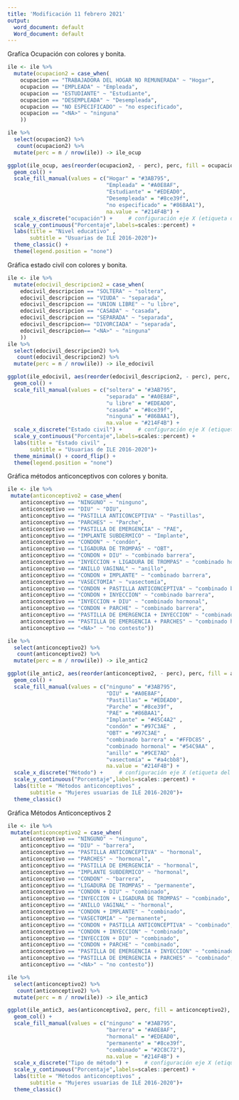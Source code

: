 ---
title: 'Modificación 11 febrero 2021'
output:
  word_document: default
  Word_document: default
---
Grafíca Ocupación con colores y bonita.

```{r}

ile <- ile %>% 
  mutate(ocupacion2 = case_when(
    ocupacion == "TRABAJADORA DEL HOGAR NO REMUNERADA" ~ "Hogar",
    ocupacion == "EMPLEADA" ~ "Empleada",
    ocupacion == "ESTUDIANTE" ~ "Estudiante", 
    ocupacion == "DESEMPLEADA" ~ "Desempleada",
    ocupacion == "NO ESPECIFICADO" ~ "no especificado", 
    ocupacion == "<NA>" ~ "ninguna"
    ))

ile %>% 
  select(ocupacion2) %>% 
   count(ocupacion2) %>% 
  mutate(perc = n / nrow(ile)) -> ile_ocup

ggplot(ile_ocup, aes(reorder(ocupacion2, - perc), perc, fill = ocupacion2)) +
  geom_col() + 
  scale_fill_manual(values = c("Hogar" = "#3AB795",
                               "Empleada" = "#A0E8AF",
                               "Estudiante" = "#EDEAD0",
                               "Desempleada" = "#8ce39f",
                               "no especificado" = "#86BAA1"),
                               na.value = "#214F4B") +
  scale_x_discrete("ocupación") +     # configuración eje X (etiqueta del eje)
  scale_y_continuous("Porcentaje",labels=scales::percent) +
  labs(title = "Nivel educativo" ,
       subtitle = "Usuarias de ILE 2016-2020")+
  theme_classic() +
  theme(legend.position = "none")
```

Gráfica estado civil con colores y bonita. 

```{r}
ile <- ile %>% 
  mutate(edocivil_descripcion2 = case_when(
    edocivil_descripcion == "SOLTERA" ~ "soltera",
    edocivil_descripcion == "VIUDA" ~ "separada",
    edocivil_descripcion == "UNION LIBRE" ~ "u libre", 
    edocivil_descripcion == "CASADA" ~ "casada",
    edocivil_descripcion == "SEPARADA" ~ "separada", 
    edocivil_descripcion== "DIVORCIADA" ~ "separada", 
    edocivil_descripcion== "<NA>" ~ "ninguna"
    ))
ile %>% 
  select(edocivil_descripcion2) %>% 
   count(edocivil_descripcion2) %>% 
  mutate(perc = n / nrow(ile)) -> ile_edocivil

ggplot(ile_edocivil, aes(reorder(edocivil_descripcion2, - perc), perc, fill= edocivil_descripcion2)) +
  geom_col() + 
  scale_fill_manual(values = c("soltera" = "#3AB795",
                               "separada" = "#A0E8AF",
                               "u libre" = "#EDEAD0",
                               "casada" = "#8ce39f",
                               "ninguna" = "#86BAA1"),
                               na.value = "#214F4B") +
  scale_x_discrete("Estado civil") +     # configuración eje X (etiqueta del eje)
  scale_y_continuous("Porcentaje",labels=scales::percent) +
  labs(title = "Estado civil" ,
       subtitle = "Usuarias de ILE 2016-2020")+
  theme_minimal() + coord_flip() +
  theme(legend.position = "none")

```

Gráfica métodos anticonceptivos con colores y bonita. 

```{r}
ile <- ile %>% 
 mutate(anticonceptivo2 = case_when(
    anticonceptivo == "NINGUNO" ~ "ninguno",
    anticonceptivo == "DIU" ~ "DIU",
    anticonceptivo == "PASTILLA ANTICONCEPTIVA" ~ "Pastillas", 
    anticonceptivo == "PARCHES" ~ "Parche",
    anticonceptivo == "PASTILLA DE EMERGENCIA" ~ "PAE", 
    anticonceptivo == "IMPLANTE SUBDERMICO" ~ "Implante", 
    anticonceptivo == "CONDON" ~ "condón",
    anticonceptivo == "LIGADURA DE TROMPAS" ~ "OBT",
    anticonceptivo == "CONDON + DIU" ~ "combinado barrera",
    anticonceptivo == "INYECCION + LIGADURA DE TROMPAS" ~ "combinado hormonal",
    anticonceptivo == "ANILLO VAGINAL" ~ "anillo",
    anticonceptivo == "CONDON + IMPLANTE" ~ "combinado barrera",
    anticonceptivo == "VASECTOMIA" ~ "vasectomía",
    anticonceptivo == "CONDON + PASTILLA ANTICONCEPTIVA" ~ "combinado barrera",
    anticonceptivo == "CONDON + INYECCION" ~ "combinado barrera",
    anticonceptivo == "INYECCION + DIU" ~ "combinado hormonal",
    anticonceptivo == "CONDON + PARCHE" ~ "combinado barrera",
    anticonceptivo == "PASTILLA DE EMERGENCIA + INYECCION" ~ "combinado hormonal",
    anticonceptivo == "PASTILLA DE EMERGENCIA + PARCHES" ~ "combinado hormonal",
    anticonceptivo == "<NA>" ~ "no contesto")) 

ile %>% 
  select(anticonceptivo2) %>% 
   count(anticonceptivo2) %>% 
  mutate(perc = n / nrow(ile)) -> ile_antic2

ggplot(ile_antic2, aes(reorder(anticonceptivo2, - perc), perc, fill = anticonceptivo2)) +
  geom_col() + 
  scale_fill_manual(values = c("ninguno" = "#3AB795",
                               "DIU" = "#A0E8AF",
                               "Pastillas" = "#EDEAD0",
                               "Parche" = "#8ce39f",
                               "PAE" = "#86BAA1",
                               "Implante" = "#45C4A2" ,
                               "condón" = "#97C3AE" ,
                               "OBT" = "#97C3AE" ,
                               "combinado barrera" = "#FFDC85" ,
                               "combinado hormonal" = "#54C9AA" ,
                               "anillo" = "#9CE7AD" ,
                               "vasectomía" = "#a4cbb8"),
                               na.value = "#214F4B") +
  scale_x_discrete("Método") +     # configuración eje X (etiqueta del eje)
  scale_y_continuous("Porcentaje",labels=scales::percent) +
  labs(title = "Métodos anticonceptivos" ,
       subtitle = "Mujeres usuarias de ILE 2016-2020")+
  theme_classic() 

```

Gráfica Métodos Anticonceptivos 2

```{r}
ile <- ile %>% 
 mutate(anticonceptivo2 = case_when(
    anticonceptivo == "NINGUNO" ~ "ninguno",
    anticonceptivo == "DIU" ~ "barrera",
    anticonceptivo == "PASTILLA ANTICONCEPTIVA" ~ "hormonal", 
    anticonceptivo == "PARCHES" ~ "hormonal",
    anticonceptivo == "PASTILLA DE EMERGENCIA" ~ "hormonal", 
    anticonceptivo == "IMPLANTE SUBDERMICO" ~ "hormonal", 
    anticonceptivo == "CONDON" ~ "barrera",
    anticonceptivo == "LIGADURA DE TROMPAS" ~ "permanente",
    anticonceptivo == "CONDON + DIU" ~ "combinado",
    anticonceptivo == "INYECCION + LIGADURA DE TROMPAS" ~ "combinado",
    anticonceptivo == "ANILLO VAGINAL" ~ "hormonal",
    anticonceptivo == "CONDON + IMPLANTE" ~ "combinado",
    anticonceptivo == "VASECTOMIA" ~ "permanente",
    anticonceptivo == "CONDON + PASTILLA ANTICONCEPTIVA" ~ "combinado",
    anticonceptivo == "CONDON + INYECCION" ~ "combinado",
    anticonceptivo == "INYECCION + DIU" ~ "combinado",
    anticonceptivo == "CONDON + PARCHE" ~ "combinado",
    anticonceptivo == "PASTILLA DE EMERGENCIA + INYECCION" ~ "combinado",
    anticonceptivo == "PASTILLA DE EMERGENCIA + PARCHES" ~ "combinado",
    anticonceptivo == "<NA>" ~ "no contesto")) 

ile %>% 
  select(anticonceptivo2) %>% 
   count(anticonceptivo2) %>% 
  mutate(perc = n / nrow(ile)) -> ile_antic3

ggplot(ile_antic3, aes(anticonceptivo2, perc, fill = anticonceptivo2), reorder(anticonceptivo2)) +
  geom_col() + 
  scale_fill_manual(values = c("ninguno" = "#3AB795",
                               "barrera" = "#A0E8AF",
                               "hormonal" = "#EDEAD0",
                               "permanente" = "#8ce39f",
                               "combinado" = "#2C8C72"),
                               na.value = "#214F4B") +
  scale_x_discrete("Tipo de método") +     # configuración eje X (etiqueta del eje)
  scale_y_continuous("Porcentaje",labels=scales::percent) +
  labs(title = "Métodos anticonceptivos" ,
       subtitle = "Mujeres usuarias de ILE 2016-2020")+
  theme_classic()  


```



